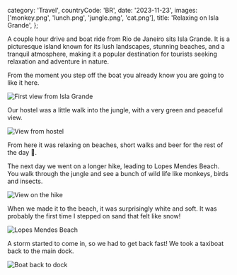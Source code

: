   category: 'Travel',
  countryCode: 'BR',
  date: '2023-11-23',
  images: ['monkey.png', 'lunch.png', 'jungle.png', 'cat.png'],
  title: 'Relaxing on Isla Grande',
};

A couple hour drive and boat ride from Rio de Janeiro sits Isla Grande. It is a picturesque island known for its lush landscapes, stunning beaches, and a tranquil atmosphere, making it a popular destination for tourists seeking relaxation and adventure in nature.

From the moment you step off the boat you already know you are going to like it here.

![First view from Isla Grande](/isla-grande/first-view-island.png 'First view from Isla Grande')

Our hostel was a little walk into the jungle, with a very green and peaceful view.

![View from hostel](/isla-grande/hostel.png 'View from hostel')

From here it was relaxing on beaches, short walks and beer for the rest of the day 🍻.

The next day we went on a longer hike, leading to Lopes Mendes Beach. You walk through the jungle and see a bunch of wild life like monkeys, birds and insects.

![View on the hike](/isla-grande/view.png 'View on the hike')

When we made it to the beach, it was surprisingly white and soft. It was probably the first time I stepped on sand that felt like snow!

![Lopes Mendes Beach](/isla-grande/lopez-mendes.png 'Lopes Mendes Beach')

A storm started to come in, so we had to get back fast! We took a taxiboat back to the main dock.

![Boat back to dock](/isla-grande/boat.png 'Boat back to dock')
